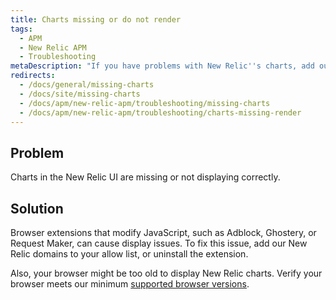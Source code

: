 ```yaml
---
title: Charts missing or do not render
tags:
  - APM
  - New Relic APM
  - Troubleshooting
metaDescription: "If you have problems with New Relic''s charts, add our site to the allow list in your ad blocker, or upgrade your browser."
redirects:
  - /docs/general/missing-charts
  - /docs/site/missing-charts
  - /docs/apm/new-relic-apm/troubleshooting/missing-charts
  - /docs/apm/new-relic-apm/troubleshooting/charts-missing-render
---
```


## Problem

Charts in the New Relic UI are missing or not displaying correctly.

## Solution

Browser extensions that modify JavaScript, such as Adblock, Ghostery, or Request Maker, can cause display issues. To fix this issue, add our New Relic domains to your allow list, or uninstall the extension.

Also, your browser might be too old to display New Relic charts. Verify your browser meets our minimum [supported browser versions](/docs/apm/new-relic-apm/getting-started/supported-browsers).
